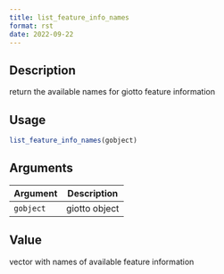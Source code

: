 ```yaml
--- 
title: list_feature_info_names 
format: rst 
date: 2022-09-22 
--- 
```


## Description

return the available names for giotto feature information


## Usage

```r
list_feature_info_names(gobject)
```


## Arguments

Argument      |Description
------------- |----------------
`gobject`     |     giotto object


## Value

vector with names of available feature information


